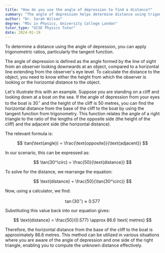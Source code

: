 ```yaml
---
title: "How do you use the angle of depression to find a distance?"
summary: "The angle of depression helps determine distance using trigonometric ratios, particularly the tangent function, to relate angles and distances in calculations."
author: "Dr. Sarah Wilson"
degree: "MSc in Physics, University College London"
tutor_type: "GCSE Physics Tutor"
date: 2024-01-19
---
```


To determine a distance using the angle of depression, you can apply trigonometric ratios, particularly the tangent function.

The angle of depression is defined as the angle formed by the line of sight from an observer looking downwards at an object, compared to a horizontal line extending from the observer's eye level. To calculate the distance to the object, you need to know either the height from which the observer is looking or the horizontal distance to the object.

Let's illustrate this with an example. Suppose you are standing on a cliff and looking down at a boat on the sea. If the angle of depression from your eyes to the boat is $30^\circ$ and the height of the cliff is $50$ metres, you can find the horizontal distance from the base of the cliff to the boat by using the tangent function from trigonometry. This function relates the angle of a right triangle to the ratio of the lengths of the opposite side (the height of the cliff) and the adjacent side (the horizontal distance).

The relevant formula is:

$$ 
\tan(\text{angle}) = \frac{\text{opposite}}{\text{adjacent}} 
$$

In our scenario, this can be expressed as:

$$ 
\tan(30^\circ) = \frac{50}{\text{distance}} 
$$

To solve for the distance, we rearrange the equation:

$$ 
\text{distance} = \frac{50}{\tan(30^\circ)} 
$$

Now, using a calculator, we find:

$$ 
\tan(30^\circ) \approx 0.577 
$$

Substituting this value back into our equation gives:

$$ 
\text{distance} = \frac{50}{0.577} \approx 86.6 \text{ metres} 
$$

Therefore, the horizontal distance from the base of the cliff to the boat is approximately $86.6$ metres. This method can be utilized in various situations where you are aware of the angle of depression and one side of the right triangle, enabling you to compute the unknown distance effectively.
    